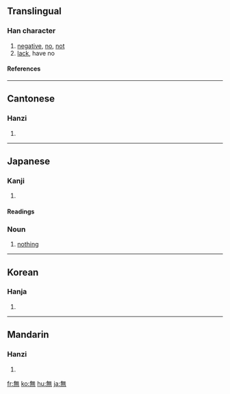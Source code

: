{{see|无}}

==Translingual==
===Han character===
{{Han char|rn=86|rad=火|as=08|sn=12|four=8033<sub>1</sub>|canj=人廿火 (OTF)}}
# [[negative]], [[no]], [[not]]
# [[lack]], have no
====References====
{{Han ref|kx=0673.260|dkj=19113|dj=1081.240|hdz=32211.150|uh=7121|ud=28961|bh=B54C|bd=46412}}

----
==Cantonese==
===Hanzi===
{{yue-hanzi|jyut=|y=mou4}}
# {{defn|Cantonese}}

----
==Japanese==
===Kanji===
{{ja-kanji|grade=|rs=火08}}
# {{defn|Japanese}} 
====Readings====
{{ja-readings|on=[[む]] (mu), [[ぶ]] (bu)|kun=[[ない]] (nai), [[なかれ]] (nakare)}}


===Noun===
{{ja-noun|k|hira=む|rom=mu}}
# [[nothing]]

----
==Korean==
===Hanja===
{{ko-hanja|hangeul=[[무]]|eumhun=|rv=mu|mr=mu|y=mu}}
# {{defn|Korean}}

----
==Mandarin==
===Hanzi===
{{cmn-hanzi|sim=无|pin=[[wú]] (wu2)|wg=wu<sup>2</sup>}}
# {{defn|Mandarin}}

[[fr:無]]
[[ko:無]]
[[hu:無]]
[[ja:無]]